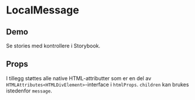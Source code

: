 
<Meta of={LocalMessageStories} />

# LocalMessage

<ComponentLinkRow
  docsHref="https://design.domstol.no/987b33f71/p/99d09e-messages/b/164d4b"
  figmaHref="https://www.figma.com/file/ewqSDmkgqDQ5PyOsRp4V5b/?node-id=155%3A39"
  githubHref="https://github.com/domstolene/designsystem/tree/main/packages/components/src/components/LocalMessage"
/>

## Demo

<Primary />

Se stories med kontrollere i <LinkTo title="dds-components/LocalMessage" story="Default">Storybook</LinkTo>.

## Props

<Canvas of={LocalMessageStories.Default} sourceState="shown" />
<Controls of={LocalMessageStories.Default} />

I tillegg støttes alle native HTML-attributter som er en del av `HTMLAttributes<HTMLDivElement>`-interface i `htmlProps`. `children` kan brukes istedenfor `message`.
